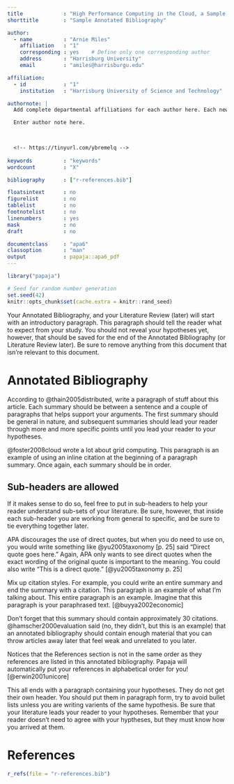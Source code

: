 ```yaml
---
title             : "High Performance Computing in the Cloud, a Sample Annotated Bibliography"
shorttitle        : "Sample Annotated Bibliography"

author: 
  - name          : "Arnie Miles"
    affiliation   : "1"
    corresponding : yes    # Define only one corresponding author
    address       : "Harrisburg University"
    email         : "amiles@harrisburgu.edu"

affiliation:
  - id            : "1"
    institution   : "Harrisburg University of Science and Technology"

authornote: |
  Add complete departmental affiliations for each author here. Each new line herein must be indented, like this line.

  Enter author note here.


  
  <!-- https://tinyurl.com/ybremelq -->
  
keywords          : "keywords"
wordcount         : "X"

bibliography      : ["r-references.bib"]

floatsintext      : no
figurelist        : no
tablelist         : no
footnotelist      : no
linenumbers       : yes
mask              : no
draft             : no

documentclass     : "apa6"
classoption       : "man"
output            : papaja::apa6_pdf
---
```


```r
library("papaja")
```

```r
# Seed for random number generation
set.seed(42)
knitr::opts_chunk$set(cache.extra = knitr::rand_seed)
```
Your Annotated Bibliography, and your Literature Review (later) will start with an introductory paragraph. This paragraph should tell the reader what to expect from your study. You should not reveal your hypotheses yet, however, that should be saved for the end of the Annotated Bibliography (or Literature Review later). Be sure to remove anything from this document that isn're relevant to this document.

# Annotated Bibliography
According to @thain2005distributed, write a paragraph of stuff about this article. Each summary should be between a sentence and a couple of paragraphs that helps support your arguments. The first summary should be general in nature, and subsequent summaries should lead your reader through more and more specific points until you lead your reader to your hypotheses.

@foster2008cloud wrote a lot about grid computing. This paragraph is an example of using an inline citation at the beginning of a paragraph summary. Once again, each summary should be in order. 

## Sub-headers are allowed

If it makes sense to do so, feel free to put in sub-headers to help your reader understand sub-sets of your literature. Be sure, however, that inside each sub-header you are working from general to specific, and be sure to tie everything together later.

APA discourages the use of direct quotes, but when you do need to use on, you would write something like @yu2005taxonomy [p. 25] said "Direct quote goes here." Again, APA only wants to see direct quotes when the exact wording of the original quote is important to the meaning. You could also write "This is a direct quote." [@yu2005taxonomy p. 25]

Mix up citation styles. For example, you could write an entire summary and end the summary with a citation. This paragraph is an example of what I'm talking about. This entire paragraph is an example. Imagine that this paragraph is your paraphrased text. [@buyya2002economic]


Don't forget that this summary should contain approximately 30 citations. @hamscher2000evaluation said (no, they didn't, but this is an example) that an annotated bibliography should contain enough material that you can throw articles away later that feel weak and unrelated to you later. 

Notices that the References section is not in the same order as they references are listed in this annotated bibliography. Papaja will automatically put your references in alphabetical order for you! [@erwin2001unicore]

This all ends with a paragraph containing your hypotheses. They do not get their own header. You should put them in paragraph form, try to avoid bullet lists unless you are writing varients of the same hypothesis. Be sure that your literature leads your reader to your hypotheses. Remember that your reader doesn't need to agree with your hyptheses, but they must know how you arrived at them. 

\newpage

# References
```r
r_refs(file = "r-references.bib")
```

\begingroup
\setlength{\parindent}{-0.5in}
\setlength{\leftskip}{0.5in}

<div id="refs" custom-style="Bibliography"></div>
\endgroup
